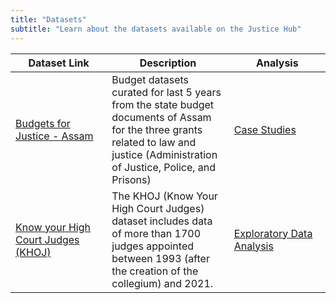 ```yaml
---
title: "Datasets"
subtitle: "Learn about the datasets available on the Justice Hub"
---
```


| Dataset Link                                                                           | Description                                                                                                                                                                        | Analysis                                                                                                              |
|----------------------|----------------------------|----------------------|
| [Budgets for Justice - Assam](https://justicehub.in/dataset/budgets-for-justice-assam) | Budget datasets curated for last 5 years from the state budget documents of Assam for the three grants related to law and justice (Administration of Justice, Police, and Prisons) | [Case Studies](budgets/index.qmd)                                                                                     |
| [Know your High Court Judges (KHOJ)](https://justicehub.in/initiatives/khoj-india)     | The KHOJ (Know Your High Court Judges) dataset includes data of more than 1700 judges appointed between 1993 (after the creation of the collegium) and 2021.                       | [Exploratory Data Analysis](https://justicehub-in.github.io/know-your-high-court-judges/scripts/data-publishing.html) |
